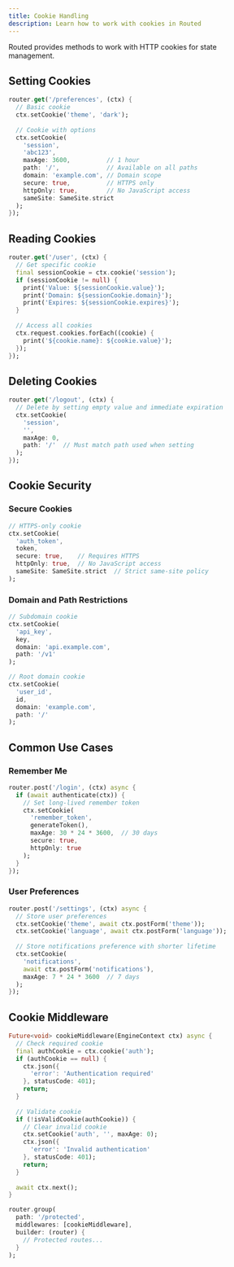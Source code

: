 ```yaml
---
title: Cookie Handling
description: Learn how to work with cookies in Routed
---
```


Routed provides methods to work with HTTP cookies for state management.

## Setting Cookies

```dart
router.get('/preferences', (ctx) {
  // Basic cookie
  ctx.setCookie('theme', 'dark');
  
  // Cookie with options
  ctx.setCookie(
    'session', 
    'abc123',
    maxAge: 3600,          // 1 hour
    path: '/',             // Available on all paths
    domain: 'example.com', // Domain scope
    secure: true,          // HTTPS only
    httpOnly: true,        // No JavaScript access
    sameSite: SameSite.strict
  );
});
```

## Reading Cookies

```dart
router.get('/user', (ctx) {
  // Get specific cookie
  final sessionCookie = ctx.cookie('session');
  if (sessionCookie != null) {
    print('Value: ${sessionCookie.value}');
    print('Domain: ${sessionCookie.domain}');
    print('Expires: ${sessionCookie.expires}');
  }
  
  // Access all cookies
  ctx.request.cookies.forEach((cookie) {
    print('${cookie.name}: ${cookie.value}');
  });
});
```

## Deleting Cookies

```dart
router.get('/logout', (ctx) {
  // Delete by setting empty value and immediate expiration
  ctx.setCookie(
    'session', 
    '', 
    maxAge: 0,
    path: '/'  // Must match path used when setting
  );
});
```

## Cookie Security

### Secure Cookies

```dart
// HTTPS-only cookie
ctx.setCookie(
  'auth_token',
  token,
  secure: true,    // Requires HTTPS
  httpOnly: true,  // No JavaScript access
  sameSite: SameSite.strict  // Strict same-site policy
);
```

### Domain and Path Restrictions

```dart
// Subdomain cookie
ctx.setCookie(
  'api_key',
  key,
  domain: 'api.example.com',
  path: '/v1'
);

// Root domain cookie
ctx.setCookie(
  'user_id',
  id,
  domain: 'example.com',
  path: '/'
);
```

## Common Use Cases

### Remember Me

```dart
router.post('/login', (ctx) async {
  if (await authenticate(ctx)) {
    // Set long-lived remember token
    ctx.setCookie(
      'remember_token',
      generateToken(),
      maxAge: 30 * 24 * 3600,  // 30 days
      secure: true,
      httpOnly: true
    );
  }
});
```

### User Preferences

```dart
router.post('/settings', (ctx) async {
  // Store user preferences
  ctx.setCookie('theme', await ctx.postForm('theme'));
  ctx.setCookie('language', await ctx.postForm('language'));
  
  // Store notifications preference with shorter lifetime
  ctx.setCookie(
    'notifications',
    await ctx.postForm('notifications'),
    maxAge: 7 * 24 * 3600  // 7 days
  );
});
```


## Cookie Middleware

```dart
Future<void> cookieMiddleware(EngineContext ctx) async {
  // Check required cookie
  final authCookie = ctx.cookie('auth');
  if (authCookie == null) {
    ctx.json({
      'error': 'Authentication required'
    }, statusCode: 401);
    return;
  }
  
  // Validate cookie
  if (!isValidCookie(authCookie)) {
    // Clear invalid cookie
    ctx.setCookie('auth', '', maxAge: 0);
    ctx.json({
      'error': 'Invalid authentication'
    }, statusCode: 401);
    return;
  }
  
  await ctx.next();
}

router.group(
  path: '/protected',
  middlewares: [cookieMiddleware],
  builder: (router) {
    // Protected routes...
  }
);
```